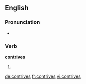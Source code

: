==English==

===Pronunciation===
* {{rhymes|aɪvz}}

===Verb===
'''contrives'''

# {{third-person singular of|[[contrive]]}}

[[de:contrives]]
[[fr:contrives]]
[[vi:contrives]]